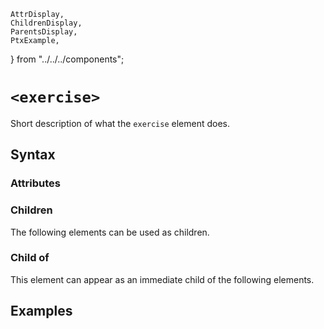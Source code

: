     AttrDisplay,
    ChildrenDisplay,
    ParentsDisplay,
    PtxExample,
} from "../../../components";

# `<exercise>`

Short description of what the `exercise` element does.

## Syntax

### Attributes

<AttrDisplay name="exercise" />

### Children

The following elements can be used as children.

<ChildrenDisplay name="exercise" />

### Child of

This element can appear as an immediate child of the following elements.

<ParentsDisplay name="exercise" />

## Examples

    
